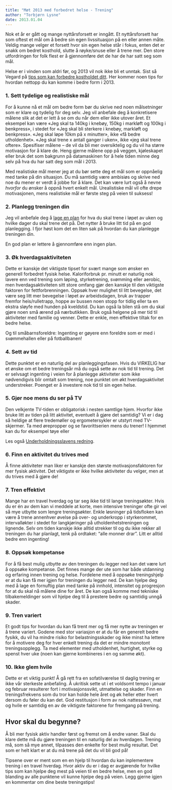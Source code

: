 ```yaml
---
title: "Møt 2013 med forbedret helse - Trening"
author: "Torbjørn Lysne"
date: 2013.01.04
---
```


Nok et år er gått og mange nyttårsforsett er inngått. Et nyttårsforsett har som oftest et mål om å bedre sin egen livssituasjon på en eller annen måte. Veldig mange velger et forsett hvor sin egen helse står i fokus, enten det er snakk om bedret kosthold, slutte å røyke/snuse eller å trene mer. Den store utfordringen for folk flest er å gjennomføre det de har de har satt seg som mål.

Helse er i vinden som aldri før, og 2013 vil nok ikke bli et unntak. Sist så Vegard på [tips som kan forbedre kostholdet ditt](brokenlink/mot-2013-med-forbedret-helse-kosthold/ "Møt 2013 med forbedret helse – kosthold"). Her kommer noen tips for hvordan nettopp du kan komme i bedre form i 2013.

### 1. **Sett tydelige og realistiske mål**

For å kunne nå et mål om bedre form bør du skrive ned noen målsetninger som er klare og tydelig for deg selv. Jeg vil anbefale deg å konkretisere målene slik at det er lett å se om du når dem eller ikke utover året. Et eksempel kan være «Jeg skal ta 140kg i knebøy, 150kg i markløft og 100kg i benkpress», i stedet for «Jeg skal bli sterkere i knebøy, markløft og benkpress». «Jeg skal løpe 10km på x minutter», ikke «få bedre utholdenhet». «Jeg skal trene x antall ganger i uken», ikke «jeg skal trene oftere». Spesifiser målene – de vil da bli mer oversiktelig og du vil ha større motivasjon for å klare de. Heng gjerne målene opp på veggen, kjøleskapet eller bruk det som bakgrunn på datamaskinen for å hele tiden minne deg selv på hva du har satt deg som mål i 2013.

Med realistiske mål mener jeg at du bør sette deg et mål som er oppnåelig med tanke på din situasjon. Du må samtidig være ambisiøs og skrive ned noe du mener er verdt å jobbe for å klare. Det kan være lurt også å nevne *hvorfor* du ønsker å oppnå hvert enkelt mål. Urealistiske mål vil ofte drepe motivasjonen, mens realistiske mål er første steg på veien til suksess!

### 2. Planlegg treningen din

Jeg vil anbefale deg å [lage en plan](brokenlink/planlegg-treningen-din/ "Planlegg treningen din") for hva du skal trene i løpet av uken og hvilke dager du skal trene det på. Det nytter å bruke litt tid på en god planlegging. I fjor høst kom det en liten sak på hvordan du kan planlegge treningen din.

En god plan er lettere å gjennomføre enn ingen plan.

### **3. Øk hverdagsaktiviteten**

Dette er kanskje det viktigste tipset for svært mange som ønsker en generell forbedret fysisk helse. Kaloriforbruk pr. minutt er naturlig nok lavere enn ved trening som løping, styrketrening, svømming eller aerobic, men hverdagsaktiviteten sitt store omfang gjør den kanskje til den viktigste faktoren for fettforbrenningen. Oppsøk hver mulighet til litt bevegelse, det være seg litt mer bevegelse i løpet av arbeidsdagen, bruk av trapper fremfor heis/rulletrapp, hoppe av bussen noen stopp for tidlig eller ta en ekstra sløyfe med hunden på kveldstid. Du kan også la bilen stå om du skal gjøre noen små ærend på nærbutikken. Bruk også helgene på mer tid til aktiviteter med familie og venner. Dette er enkle, men effektive tiltak for en bedre helse.

Og til småbarnsforeldre: Ingenting er gøyere enn foreldre som er med i svømmehallen eller på fotballbanen!

### 4. Sett av tid

Dette punktet er en naturlig del av planleggingsfasen. Hvis du VIRKELIG har et ønske om et bedre treningsår må du også sette av nok tid til trening. Det er selvsagt ingenting i veien for å planlegge aktiviteter som ikke nødvendigvis blir omtalt som trening, noe punktet om økt hverdagsaktivitet understreker. Poenget er å investere nok tid til sin egen helse.

### 5. Gjør noe mens du ser på TV

Den velkjente TV-tiden er obligatorisk i nesten samtlige hjem. Hvorfor ikke bruke litt av tiden på litt aktivitet, eventuelt å gjøre det samtidig? Vi er i dag så heldige at flere tredemøller og ergometersykler er utstyrt med TV-skjermer. Ta med ørepropper og se favorittserien mens du trener! I hjemmet kan du for eksempel tøye eller

Les også [Underholdningsslavens redning](underholdningsslavens-redning.qmd).

### 6. Finn en aktivitet du trives med

Å finne aktiviteter man liker er kanskje den største motivasjonsfaktoren for mer fysisk aktivitet. Det viktigste er ikke hvilke aktiviteter du velger, men at du trives med å gjøre de!

### 7. Tren effektivt

Mange har en travel hverdag og tar seg ikke tid til lange treningsøkter. Hvis du er én av dem kan vi meddele at korte, men intensive treninger ofte gir vel så mye utbytte som lengre treningsøkter. Enkle løsninger på tidsfloken kan være å trene annenhver øvelse på over- og underkropp i styrkerommet, intervalløkter i stedet for langkjøringer på utholdenhetstreningen og lignende. Selv om tiden kanskje ikke alltid strekker til og du ikke rekker all treningen du har planlagt, tenk på ordtaket: "alle monner drar". Litt er alltid bedre enn ingenting!

### 8. Oppsøk kompetanse

For å få best mulig utbytte av den treningen du legger ned kan det være lurt å oppsøke kompetanse. Det finnes mange der ute som har både utdanning og erfaring innen trening og helse. Fordelene med å oppsøke treningshjelp er at du kan få mer igjen for treningen du legger ned. De kan hjelpe deg med å lage en fornuftig plan med tanke på innhold, intensitet og progresjon for at du skal nå målene dine for året. De kan også komme med tekniske tilbakemeldinger som vil hjelpe deg til å prestere bedre og samtidig unngå skader.

### 9. Tren variert

Et godt tips for hvordan du kan få trent mer og få mer nytte av treningen er å trene variert. Godene med stor variasjon er at du får en generelt bedre fysikk, du vil ha mindre risiko for belastningsskader og ikke minst ha lettere for å motivere deg for hver enkelt trening da det er mindre monotont treningsopplegg. Ta med elementer med utholdenhet, hurtighet, styrke og spenst hver uke (noen kan gjerne kombineres i en og samme økt).

### 10. Ikke glem hvile

Dette er et viktig punkt! Å gå rett fra en sofatilværelse til daglig trening er ikke vår sterkeste anbefaling. Å ukritisk sette ut i et voldsomt tempo i januar og februar resulterer fort i motivasjonssvikt, utmattelse og skader. Finn en treningsfrekvens som du tror kan holde hele året og øk heller etter hvert dersom du føler du kan det. God restitusjon i form av nok nattessøvn, mat og hvile er samtidig en av de viktigste faktorene for fremgang på trening.

## Hvor skal du begynne?

Å bli mer fysisk aktiv handler først og fremst om å endre vaner. Skal du klare dette må du gjøre treningen til en naturlig del av hverdagen. Trening må, som så mye annet, tilpasses den enkelte for best mulig resultat. Det som er helt klart er at du må trene på det du vil bli god på!

Tipsene over er ment som en en hjelp til hvordan du kan inplementere trening i en travel hverdag. Hvor aktiv du er i dag er avgjørende for hvilke tips som kan hjelpe deg mest på veien til en bedre helse, men en god blanding av alle punktene vil kunne hjelpe deg på veien. Legg gjerne igjen en kommentar om dine beste treningstips!
